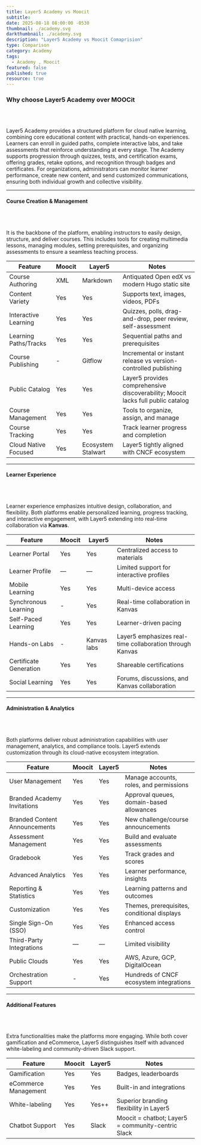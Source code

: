 ```yaml
---
title: Layer5 Academy vs Moocit
subtitle:
date: 2025-08-18 08:00:00 -0530
thumbnail: ./academy.svg
darkthumbnail: ./academy.svg
description: "Layer5 Academy vs Moocit Comaprision"
type: Comparison
category: Academy
tags:
  - Academy , Moocit
featured: false
published: true
resource: true
---
```


<h3> Why choose Layer5 Academy over MOOCit </h3>
<br></br>
<p>
Layer5 Academy provides a structured platform for cloud native learning, combining core educational content with practical, hands-on experiences. Learners can enroll in guided paths, complete interactive labs, and take assessments that reinforce understanding at every stage.
The Academy supports progression through quizzes, tests, and certification exams, offering grades, retake options, and recognition through badges and certificates. For organizations, administrators can monitor learner performance, create new content, and send customized communications, ensuring both individual growth and collective visibility.
</p>

---
<h4>Course Creation & Management</h4>
<br></br>

<p>It is the backbone of the platform, enabling instructors to easily design, structure, and deliver courses. This includes tools for creating multimedia lessons, managing modules, setting prerequisites, and organizing assessments to ensure a seamless teaching process.</p>


| Feature | Moocit | Layer5 | Notes |
|---------|--------|--------|-------|
| Course Authoring | XML | Markdown | Antiquated Open edX vs modern Hugo static site |
| Content Variety | Yes | Yes | Supports text, images, videos, PDFs |
| Interactive Learning | Yes | Yes | Quizzes, polls, drag-and-drop, peer review, self-assessment |
| Learning Paths/Tracks | Yes | Yes | Sequential paths and prerequisites |
| Course Publishing | - | Gitflow | Incremental or instant release vs version-controlled publishing |
| Public Catalog | Yes | Yes | Layer5 provides comprehensive discoverability; Moocit lacks full public catalog |
| Course Management | Yes | Yes | Tools to organize, assign, and manage |
| Course Tracking | Yes | Yes | Track learner progress and completion |
| Cloud Native Focused | Yes | Ecosystem Stalwart | Layer5 tightly aligned with CNCF ecosystem |

---

<h4>Learner Experience</h4>
<br></br>

<p>Learner experience emphasizes intuitive design, collaboration, and flexibility. Both platforms enable personalized learning, progress tracking, and interactive engagement, with Layer5 extending into real-time collaboration via <b>Kanvas</b>.</p>

| Feature | Moocit | Layer5 | Notes |
|---------|--------|--------|-------|
| Learner Portal | Yes | Yes | Centralized access to materials |
| Learner Profile | — | — | Limited support for interactive profiles |
| Mobile Learning | Yes | Yes | Multi-device access |
| Synchronous Learning | - | Yes | Real-time collaboration in Kanvas |
| Self-Paced Learning | Yes | Yes | Learner-driven pacing |
| Hands-on Labs | - | Kanvas labs   |    Layer5 emphasizes real-time collaboration through Kanvas|
| Certificate Generation | Yes | Yes | Shareable certifications |
| Social Learning | Yes | Yes | Forums, discussions, and Kanvas collaboration |

---

<h4>Administration & Analytics</h4>
<br></br>

<p>Both platforms deliver robust administration capabilities with user management, analytics, and compliance tools. Layer5 extends customization through its cloud-native ecosystem integration.</p>

| Feature | Moocit | Layer5 | Notes |
|---------|--------|--------|-------|
| User Management | Yes | Yes | Manage accounts, roles, and permissions |
| Branded Academy Invitations | Yes | Yes | Approval queues, domain-based allowances |
| Branded Content Announcements | Yes | Yes | New challenge/course announcements |
| Assessment Management | Yes | Yes | Build and evaluate assessments |
| Gradebook | Yes | Yes | Track grades and scores |
| Advanced Analytics | Yes | Yes | Learner performance, insights |
| Reporting & Statistics | Yes | Yes | Learning patterns and outcomes |
| Customization | Yes | Yes | Themes, prerequisites, conditional displays |
| Single Sign-On (SSO) | Yes | Yes | Enhanced access control |
| Third-Party Integrations | — | — | Limited visibility |
| Public Clouds | Yes | Yes | AWS, Azure, GCP, DigitalOcean |
| Orchestration Support | - | Yes | Hundreds of CNCF ecosystem integrations |

---

<h4>Additional Features</h4>
<br></br>

<p>Extra functionalities make the platforms more engaging. While both cover gamification and eCommerce, Layer5 distinguishes itself with advanced white-labeling and community-driven Slack support.</p>

| Feature | Moocit | Layer5 | Notes |
|---------|--------|--------|-------|
| Gamification | Yes | Yes | Badges, leaderboards |
| eCommerce Management | Yes | Yes | Built-in and integrations |
| White-labeling | Yes | Yes++ | Superior branding flexibility in Layer5 |
| Chatbot Support | Yes | Slack |   Moocit = chatbot; Layer5 = community-centric Slack |
